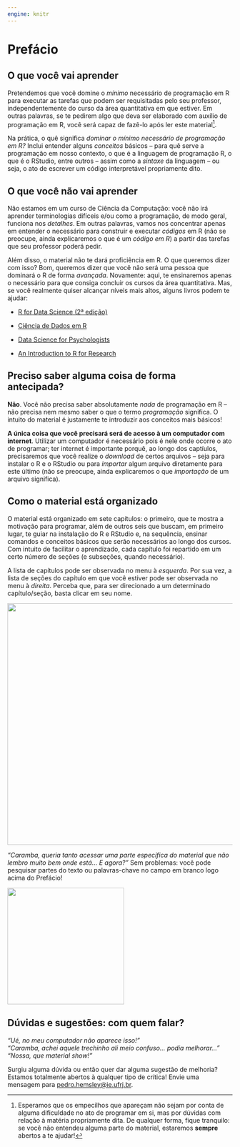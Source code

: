 ---
engine: knitr
---

# Prefácio {#sec-preface .unnumbered}

## O que você vai aprender

Pretendemos que você domine o *mínimo* necessário de programação em R para executar as tarefas que podem ser requisitadas pelo seu professor, independentemente do curso da área quantitativa em que estiver. Em outras palavras, se te pedirem algo que deva ser elaborado com auxílio de programação em R, você será capaz de fazê-lo após ler este material[^index-1].

[^index-1]: Esperamos que os empecilhos que apareçam não sejam por conta de alguma dificuldade no ato de programar em si, mas por dúvidas com relação à matéria propriamente dita. De qualquer forma, fique tranquilo: se você não entendeu alguma parte do material, estaremos **sempre** abertos a te ajudar!

Na prática, o quê significa *dominar o mínimo necessário de programação em R?* Inclui entender alguns *conceitos* básicos – para quê serve a programação em nosso contexto, o que é a linguagem de programação R, o que é o RStudio, entre outros – assim como a *sintaxe* da linguagem – ou seja, o ato de escrever um código interpretável propriamente dito.

## O que você **não** vai aprender

Não estamos em um curso de Ciência da Computação: você não irá aprender terminologias difíceis e/ou como a programação, de modo geral, funciona nos *detalhes*. Em outras palavras, vamos nos concentrar apenas em entender o necessário para construir e executar *códigos* em R (não se preocupe, ainda explicaremos o que é um *código em R*) a partir das tarefas que seu professor poderá pedir.

Além disso, o material não te dará proficiência em R. O que queremos dizer com isso? Bom, queremos dizer que você não será uma pessoa que dominará o R de forma *avançada*. Novamente: aqui, te ensinaremos apenas o necessário para que consiga concluir os cursos da área quantitativa. Mas, se você realmente quiser alcançar níveis mais altos, alguns livros podem te ajudar:

-   [R for Data Science (2ª edição)](https://r4ds.hadley.nz/)

-   [Ciência de Dados em R](https://livro.curso-r.com/index.html)

-   [Data Science for Psychologists](https://bookdown.org/hneth/ds4psy/)

-   [An Introduction to R for Research](https://bookdown.org/rwnahhas/IntroToR/)

## Preciso saber alguma coisa de forma antecipada?

**Não**. Você não precisa saber absolutamente *nada* de programação em R -- não precisa nem mesmo saber o que o termo *programação* significa. O intuito do material é justamente te introduzir aos conceitos mais básicos!

**A única coisa que você precisará será de acesso à um computador com internet**. Utilizar um computador é necessário pois é nele onde ocorre o ato de programar; ter internet é importante porquê, ao longo dos captíulos, precisaremos que você realize o *download* de certos arquivos – seja para instalar o R e o RStudio ou para *importar* algum arquivo diretamente para este último (não se preocupe, ainda explicaremos o que *importação* de um arquivo significa).

## Como o material está organizado

O material está organizado em sete capítulos: o primeiro, que te mostra a motivação para programar, além de outros seis que buscam, em primeiro lugar, te guiar na instalação do R e RStudio e, na sequência, ensinar comandos e conceitos básicos que serão necessários ao longo dos cursos. Com intuito de facilitar o aprendizado, cada capítulo foi repartido em um certo número de seções (e subseções, quando necessário).

A lista de capítulos pode ser observada no menu à *esquerda*. Por sua vez, a lista de seções do capítulo em que você estiver pode ser observada no menu à *direita*. Perceba que, para ser direcionado a um determinado capítulo/seção, basta clicar em seu nome.

![](images/clipboard-250739170.png){fig-align="center" width="541"}

*"Caramba, queria tanto acessar uma parte específica do material que não lembro muito bem onde está... E agora?"* Sem problemas: você pode pesquisar partes do texto ou palavras-chave no campo em branco logo acima do Prefácio!

![](images/clipboard-2391069838.png){fig-align="center" width="261"}

## Dúvidas e sugestões: com quem falar?

*"Ué, no meu computador não aparece isso!"\
"Caramba, achei aquele trechinho ali meio confuso... podia melhorar..."\
"Nossa, que material show!"*

Surgiu alguma dúvida ou então quer dar alguma sugestão de melhoria? Estamos totalmente abertos à qualquer tipo de crítica! Envie uma mensagem para [pedro.hemsley\@ie.ufrj.br](pedro.hemsley@ie.ufrj.br).
